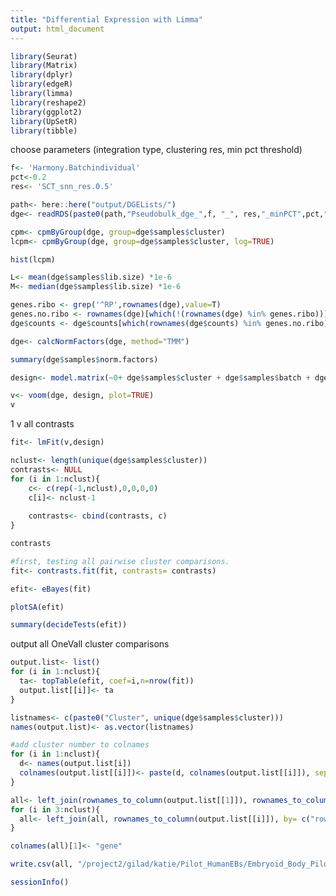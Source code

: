 ```yaml
---
title: "Differential Expression with Limma"
output: html_document
---
```


```r
library(Seurat)
library(Matrix)
library(dplyr)
library(edgeR)
library(limma)
library(reshape2)
library(ggplot2)
library(UpSetR)
library(tibble)
```


choose parameters (integration type, clustering res, min pct threshold)
```r
f<- 'Harmony.Batchindividual'
pct<-0.2
res<- 'SCT_snn_res.0.5'
```

```r
path<- here::here("output/DGELists/")
dge<- readRDS(paste0(path,"Pseudobulk_dge_",f, "_", res,"_minPCT",pct,".rds"))
```

```r
cpm<- cpmByGroup(dge, group=dge$samples$cluster)
lcpm<- cpmByGroup(dge, group=dge$samples$cluster, log=TRUE)
```

```r
hist(lcpm)
```



```r
L<- mean(dge$samples$lib.size) *1e-6
M<- median(dge$samples$lib.size) *1e-6
```


```r
genes.ribo <- grep('^RP',rownames(dge),value=T)
genes.no.ribo <- rownames(dge)[which(!(rownames(dge) %in% genes.ribo))]
dge$counts <- dge$counts[which(rownames(dge$counts) %in% genes.no.ribo),] #remove ribosomal genes
```

```r
dge<- calcNormFactors(dge, method="TMM")

summary(dge$samples$norm.factors)
```

```r
design<- model.matrix(~0+ dge$samples$cluster + dge$samples$batch + dge$samples$ind)
```


```r
v<- voom(dge, design, plot=TRUE)
v
```


1 v all contrasts

```r
fit<- lmFit(v,design)
```

```r
nclust<- length(unique(dge$samples$cluster))
contrasts<- NULL
for (i in 1:nclust){
    c<- c(rep(-1,nclust),0,0,0,0)
    c[i]<- nclust-1
    
    contrasts<- cbind(contrasts, c)
}
```

```r
contrasts
```

```r
#first, testing all pairwise cluster comparisons. 
fit<- contrasts.fit(fit, contrasts= contrasts)
```

```r
efit<- eBayes(fit)
```

```r
plotSA(efit)
```


```r
summary(decideTests(efit))
```


output all OneVall cluster comparisons
```r
output.list<- list()
for (i in 1:nclust){
  ta<- topTable(efit, coef=i,n=nrow(fit))
  output.list[[i]]<- ta
}

listnames<- c(paste0("Cluster", unique(dge$samples$cluster)))
names(output.list)<- as.vector(listnames)
```

```r
#add cluster number to colnames
for (i in 1:nclust){
  d<- names(output.list[i])
  colnames(output.list[[i]])<- paste(d, colnames(output.list[[i]]), sep=".")
}

all<- left_join(rownames_to_column(output.list[[1]]), rownames_to_column(output.list[[2]]), by= c("rowname" = "rowname"))
for (i in 3:nclust){
  all<- left_join(all, rownames_to_column(output.list[[i]]), by= c("rowname" = "rowname"))
}

colnames(all)[1]<- "gene"

write.csv(all, "/project2/gilad/katie/Pilot_HumanEBs/Embryoid_Body_Pilot_Workflowr/output/NEW_Pseudobulk_Limma_res0.5_OnevAllTopTables.csv")
```

```r
sessionInfo()
```








